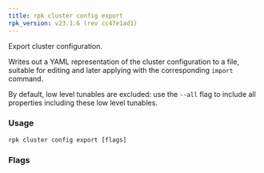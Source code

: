 ```yaml
---
title: rpk cluster config export
rpk_version: v23.1.6 (rev cc47e1ad1)
---
```


<head>
  <meta name="title" content="rpk cluster config export | Redpanda Docs" />
  <meta name="description" content="rpk cluster config export" />
  <link rel="canonical" href="https://docs.redpanda.com/docs/reference/rpk/rpk-cluster/rpk-cluster-config-export/" />
</head>

Export cluster configuration.

Writes out a YAML representation of the cluster configuration to a file,
suitable for editing and later applying with the corresponding `import`
command.

By default, low level tunables are excluded: use the `--all` flag
to include all properties including these low level tunables.

### Usage

```
rpk cluster config export [flags]
```

### Flags

<!--
[cols=",,",]
|===
|*Value* |*Type* |*Description*

|-f, --filename |string |path to file to export to, for example
` ./config.yml`

|-h, --help |- |Help for export.

|--admin-api-tls-cert |string |The certificate to be used for TLS
authentication with the Admin API.

|--admin-api-tls-enabled |- |Enable TLS for the Admin API (not necessary
if specifying custom certs).

|--admin-api-tls-key |string |The certificate key to be used for TLS
authentication with the Admin API.

|--admin-api-tls-truststore |string |The truststore to be used for TLS
communication with the Admin API.

|--all |- |Include all properties, including tunables.

|--api-urls |string |Comma-separated list of admin API addresses
(<ip>:<port>).

|--brokers |strings |Comma-separated list of broker <ip>:<port> pairs
(for example,
` --brokers \'192.168.78.34:9092,192.168.78.35:9092,192.179.23.54:9092\' `
). Alternatively, you may set the `REDPANDA_BROKERS` environment
variable with the comma-separated list of broker addresses.

|--config |string |Redpanda config file, if not set the file will be
searched for in the default locations.

|--password |string |SASL password to be used for authentication.

|--sasl-mechanism |string |The authentication mechanism to use.
Supported values: SCRAM-SHA-256, SCRAM-SHA-512.

|--tls-cert |string |The certificate to be used for TLS authentication
with the broker.

|--tls-enabled |- |Enable TLS for the Kafka API (not necessary if
specifying custom certs).

|--tls-key |string |The certificate key to be used for TLS
authentication with the broker.

|--tls-truststore |string |The truststore to be used for TLS
communication with the broker.

|--user |string |SASL user to be used for authentication.

|-v, --verbose |- |Enable verbose logging (default `false`).
|===

-->
